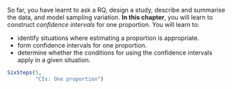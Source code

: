 ::: {.objectivesBox .objectives data-latex="{iconmonstr-target-4-240.png}"}
So far, you have learnt to ask a RQ, design a study, describe and summarise the data, and model sampling variation.
**In this chapter**, you will learn to construct *confidence intervals* for one proportion.
You will learn to:

* identify situations where estimating a proportion is appropriate.
* form confidence intervals for one proportion.
* determine whether the conditions for using the confidence intervals apply in a given situation.

:::



```r
SixSteps(5, 
         "CIs: One proportion")
```